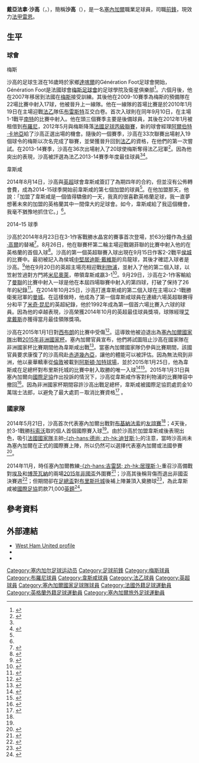 {{noteTA
|T=zh-hans:迪亚夫拉·萨科;zh-hk:戴亞法拿·沙高;
|G1=足球
|G2=英超
|G3=FAcup
|1=zh-hans:迪亚夫拉;zh-hk:戴亞法拿;zh-tw:迪亞夫拉
|2=zh-hans:萨科;zh-hk:沙高;zh-tw:薩科
|3=zh-hans:米尼奥莱; zh-tw:米尼奧萊; zh-hk:米奴列;
}}
{{Infobox football biography
| name         = 戴亞法拿·沙高<br />''Diafra Sakho''
| image        = Diafra Sakho at The Boleyn Ground, 2015.jpg
| image_size   = 200
| caption             = 
| fullname     = Diafra Sakho<ref name="Hugman">{{hugman|26831|accessdate=8 January 2016}}</ref>
| birth_date   = {{birth date and age|1989|12|24|df=y}}<ref name="Hugman"/>
| birth_place  = {{SEN}}{{tsl|en|Guédiawaye|蓋迪亞瓦耶}}
| height       = {{height|m=1.84}}<ref name="LFP">{{cite web|url=http://www.ligue1.com/joueur/sakho-diafra|title=Diafra Sakho profile|publisher=Ligue de Football Professionnel|accessdate=9 August 2014|archive-url=https://web.archive.org/web/20140827025911/http://www.ligue1.com/joueur/sakho-diafra|archive-date=2014-08-27|dead-url=yes}}</ref>
| position            = [[前鋒|前鋒]]
| currentclub  = [[雷恩足球俱乐部|雷恩]]
| clubnumber   = 25
| youthyears1 = 2006–2007| youthclubs1 = Génération Foot
| youthyears2 = 2007–2009| youthclubs2 = [[梅斯足球會|梅斯]]
| years1 = 2009–2014 | clubs1 = [[梅斯足球會|梅斯]]                         | caps1 = 114 | goals1 = 44
| years2 = 2012      | clubs2 = → [[布羅尼體育會|布羅尼]]        | caps2 = 7   | goals2 = 0
| years3 = 2014–2018     | clubs3 = [[西汉姆联足球俱乐部|西汉姆联]] | caps3 = 62  | goals3 = 18
| years4 = 2018–     | clubs4 = [[雷恩足球俱乐部|雷恩]] | caps4 = 0  | goals4 = 0
| nationalyears1 = 2014– | nationalteam1 = [[塞內加爾國家足球隊|塞內加爾]]
| nationalcaps1  = 8 | nationalgoals1 = 3
| medaltemplates      = 
| club-update         = 2015年8月29日 (六) 16:21 (UTC)
| nationalteam-update = 2014年11月15日 (六) (UTC)
}}
'''戴亞法拿·沙高'''（{{lang-en|'''Diafra Sakho'''}}，{{bd|1989年|12月24日|catIdx=Sakho, Diafra}}），簡稱'''沙高'''（{{lang-en|'''Sakho'''}}），是一名[[塞內加爾|塞內加爾]]職業足球員，司職[[前鋒|前鋒]]，現效力[[法甲|法甲]][[雷恩足球俱乐部|雷恩]]。

== 生平 ==
=== 球會 ===
;梅斯
沙高的足球生涯在16歲時於家鄉[[達喀爾|達喀爾]]的Génération Foot足球會開始，Génération Foot是法國球會[[梅斯足球會|梅斯足球會]]的足球學院及衛星俱樂部<ref name="shoot">{{cite web | url=http://www.shoot.co.uk/category/features/profile-diafra-sakho/ | title=Profile:Diafra Sakho | publisher=www.shoot.co.uk | accessdate=9 December 2014 | deadurl=yes | archiveurl=https://web.archive.org/web/20141209142723/http://www.shoot.co.uk/category/features/profile-diafra-sakho/ | archivedate=2014年12月9日 }}</ref>。六個月後，他在2007年移居到法國在[[梅斯足球會|梅斯]]接受訓練。其後他在2009-10賽季為梅斯的預備隊在22場比賽中射入17球，他被晉升上一線隊。他在一線隊的首場比賽是於2010年1月19日在主場迎戰[[法乙|法乙]]隊伍[[布雷斯特足球俱乐部|布雷斯特]]互交白卷。首次入球則在同年9月10日，在主場1-1戰平[[南特足球會|南特]]的比賽中射入。他在頭三個賽季主要是後備球員，其後在2012年1月被租借到[[布羅尼體育會|布羅尼]]，2012年5月與梅斯降落[[法國足球丙級聯賽|法國足球丙級聯賽]]，新的球會經理[[阿爾伯特·卡地亞|阿爾伯特·卡地亞]]給了沙高正選出場的機會。隨後的一個賽季，沙高在33次聯賽出場射入19個球令的梅斯以次名完成了聯賽，並榮獲晉升回到[[法乙|法乙]]的資格，在他們的第一次嘗試。在2013-14賽季，沙高在36次出場射入了20球使梅斯奪得法乙冠軍<ref name="WHU">{{cite news|title=Hammers seal Sakho signing|url=http://www.whufc.com/articles/20140814/hammers-seal-sakho-signing_2236884_4074204|work=[[西漢姆聯足球俱樂部|韋斯咸]]|date=14 August 2014|accessdate=14 August 2014|deadurl=yes|archiveurl=https://web.archive.org/web/20140815003212/http://www.whufc.com/articles/20140814/hammers-seal-sakho-signing_2236884_4074204|archivedate=2014年8月15日}}</ref>。因為他突出的表現，沙高被評選為法乙2013-14賽季年度最佳球員<ref name="WHU" /><ref>{{cite news|title=Trophée UNFP : Cartier et Sakho récompensés|url=http://www.fcmetz.com/article/joueur/2014-05-12-10-45-11_troph%C3%A9e-unfp--cartier-et-sakho-r%C3%A9compens%C3%A9s.html|work=[[梅斯足球會|梅斯足球會]]|language=fr|date=12 May 2014|accessdate=17 August 2014|deadurl=yes|archiveurl=https://web.archive.org/web/20141025075529/http://www.fcmetz.com/article/joueur/2014-05-12-10-45-11_troph%C3%A9e-unfp--cartier-et-sakho-r%C3%A9compens%C3%A9s.html|archivedate=2014年10月25日}}</ref>。

;韋斯咸
2014年8月14日，沙高與[[英超|英超]]球會韋斯咸簽訂了為期四年的合約，但並沒有公佈轉會費，成為2014-15球季開始前韋斯咸的第七個加盟的球員<ref name="WHU" />。在他加盟那天，他說：「加盟了韋斯咸是一個值得驕傲的一天，我真的很喜歡英格蘭足球，我一直夢想著未來的加盟的英格蘭其中一間偉大的足球會。如今，韋斯咸給了我這個機會，我毫不猶豫地抓住它。」<ref name="WHU" />。

;2014–15 球季
沙高於2014年8月23日在3-1作客戰勝水晶宮的賽事首次登場，於63分鐘作為[[卡頓·高爾|卡頓·高爾]]的替補<ref>{{cite news|title=Crystal Palace vs West Ham United match report: Mauro Zarate grabs fine debut goal for the Hammers as manager-less Eagles flounder|url=http://www.independent.co.uk/sport/football/premier-league/crystal-palace-vs-west-ham-united-match-report-mauro-zarate-grabs-fine-debut-goal-for-the-hammers-as-managerless-eagles-flounder-9687560.html|first=Glenn|last=Moore|work=[[The_Independent|The Independent]]|date=23 August 2014|accessdate=25 August 2014|archive-date=2015-09-25|archive-url=https://web.archive.org/web/20150925215533/http://www.independent.co.uk/sport/football/premier-league/crystal-palace-vs-west-ham-united-match-report-mauro-zarate-grabs-fine-debut-goal-for-the-hammers-as-managerless-eagles-flounder-9687560.html|dead-url=no}}</ref>。8月26日，他在聯賽杯第二輪主場迎戰錫菲聯的比賽中射入他的在英格蘭的首個入球<ref>{{cite news|title=West Ham United 1–1 Sheffield United (4–5 on pens)|url=http://www.bbc.com/sport/0/football/28847232|work=[[BBC_Sport|BBC Sport]]|date=26 August 2014|accessdate=26 August 2014|archive-date=2015-09-24|archive-url=https://web.archive.org/web/20150924211321/http://www.bbc.com/sport/0/football/28847232|dead-url=no}}</ref>。沙高的第一個英超聯賽入球出現在9月15日作客2-2戰平[[侯城足球會|侯城]]的比賽中。最初被記入為侯城[[中堅|中堅]][[居迪斯·戴維斯|居迪斯·戴維斯]]的烏龍球，其後才確認入球者是沙高。<ref>{{cite web|url=http://www.premierleague.com/en-gb/matchday/matches/2014-2015/epl.teams.html/hull-vs-west-ham|title=Fixture — Hull vs West Ham|publisher=|accessdate=19 September 2014|archive-date=2014-09-28|archive-url=https://web.archive.org/web/20140928082916/http://www.premierleague.com/en-gb/matchday/matches/2014-2015/epl.teams.html/hull-vs-west-ham|dead-url=no}}</ref>他在9月20日的英超主場亮相迎戰[[利物浦足球會|利物浦]]，並射入了他的第二個入球，以笠射笠過對方門將[[西蒙·米尼奧萊|米尼奧萊]]，帶領韋斯咸嬴3-1<ref>{{cite web |url=http://www.theguardian.com/football/2014/sep/20/west-ham-liverpool-premier-league-match-report |title=Morgan Amalfitano completes frantic West Ham victory against Liverpool |work=The Guardian |date=20 September 2014 |accessdate=20 September 2014 |archive-date=2018-12-07 |archive-url=https://web.archive.org/web/20181207070658/https://www.theguardian.com/football/2014/sep/20/west-ham-liverpool-premier-league-match-report |dead-url=no }}</ref>。9月29日，沙高在2-1作客輸給了[[曼聯|曼聯]]的比賽中射入一球是他在本屆四場聯賽中射入的第四球，打破了保持了26年的紀錄<ref>{{cite web|url=http://www.whufc.com/articles/20140929/sakho-happy-to-be-a-marked-man_2236884_4179022|title=Sakho happy to be a marked man — News — Latest News — News — West Ham United|publisher=|accessdate=8 October 2014|deadurl=yes|archiveurl=https://web.archive.org/web/20141014034458/http://www.whufc.com/articles/20140929/sakho-happy-to-be-a-marked-man_2236884_4179022|archivedate=2014年10月14日}}</ref>。在2014年10月25日，沙高打進韋斯咸的第二個入球在主場以2-1戰勝衛冕冠軍的[[曼彻斯特城足球俱乐部|曼城]]。在這樣做時，他成為了第一個韋斯咸球員在連續六場英超聯賽得分和平了[[米奇·昆尼|米奇·昆尼]]的英超紀錄，他於1992年成為第一個首六場比賽入六球的球員。因為他的卓越表現，沙高榮獲2014年10月的英超最佳球員獎項，球隊經理[[艾拿戴斯|艾拿戴斯]]亦獲得當月最佳領隊獎項。

沙高在2015年1月1日對[[西布朗|西布朗]]的比賽中受傷<ref>{{cite web | url=http://www.bbc.co.uk/sport/0/football/30600748 | title=West Ham 1–1 West Bromwich Albion | publisher=BBC Sport | accessdate=26 January 2015 | archive-date=2015-05-14 | archive-url=https://web.archive.org/web/20150514160722/http://www.bbc.co.uk/sport/0/football/30600748 | dead-url=no }}</ref>。這導致他被迫退出為[[塞內加爾國家足球隊|塞內加爾國家隊]]出戰[[2015年非洲國家杯|2015年非洲國家杯]]。塞內加爾官員宣布，他們將試圖阻止沙高在國家隊在非洲國家杯比賽期間他為韋斯咸出戰<ref>{{cite web | url=http://www.bbc.co.uk/sport/0/football/30723944 | title=2015 Africa Cup of Nations: Senegal angry at Sakho withdrawal | publisher=BBC Sport | accessdate=26 January 2015 | archive-date=2015-12-23 | archive-url=https://web.archive.org/web/20151223231156/http://www.bbc.co.uk/sport/0/football/30723944 | dead-url=no }}</ref>。當塞內加爾國家隊仍參與比賽期間，該國官員要求康復了的沙高飛赴[[赤道幾內亞|赤道幾內亞]]，讓他的體能可以被評估。因為無法飛到非洲，他以豪華轎車從[[倫敦|倫敦]]被載到[[阿斯頓·加特球場|阿斯頓·加特球場]]，並於2015年1月25日，他為韋斯咸在足總杯對布里斯托城的比賽中射入取勝的唯一入球<ref>{{cite web | url=http://www.bbc.co.uk/sport/0/football/30979116 | title=Diafra Sakho 'sadness' at Africa Cup of Nations criticism | publisher=BBC Sport | accessdate=26 January 2015 | archive-date=2015-04-04 | archive-url=https://web.archive.org/web/20150404230740/http://www.bbc.co.uk/sport/0/football/30979116 | dead-url=no }}</ref><ref>{{cite web | url=http://www.bbc.co.uk/sport/0/football/30868909 | title=Bristol City 0–1 West Ham | publisher=BBC Sport | accessdate=26 January 2015 | archive-date=2015-04-06 | archive-url=https://web.archive.org/web/20150406070710/http://www.bbc.co.uk/sport/0/football/30868909 | dead-url=no }}</ref>。2015年1月31日與塞內加爾向[[國際足協|國際足協]]作出投訴的情況下，沙高從韋斯咸作客對利物浦的比賽陣容中撤回<ref>{{cite web | url=http://www.bbc.co.uk/sport/0/football/31078276 | title=Diafra Sakho: Sam Allardyce advised not to play Senegal striker | publisher=BBC Sport | date=31 January 2015 | accessdate=1 February 2015 | archive-date=2015-04-07 | archive-url=https://web.archive.org/web/20150407063040/http://www.bbc.co.uk/sport/0/football/31078276 | dead-url=no }}</ref>。因為非洲國家杯期間容許沙高出戰足總杯，韋斯咸被國際足協罰處罰金10萬瑞士法郎，以避免了最大處罰－取消比賽資格<ref>{{cite news|last1=Keogh|first1=Frank|title=Diafra Sakho: West Ham fined £71,000 by Fifa for rule breach|url=http://www.bbc.co.uk/sport/0/football/31112432|accessdate=4 February 2015|publisher=BBC Sport|date=4 February 2015|archive-date=2015-04-06|archive-url=https://web.archive.org/web/20150406180043/http://www.bbc.co.uk/sport/0/football/31112432|dead-url=no}}</ref>
。

=== 國家隊 ===
2014年5月21日，沙高首次代表塞內加爾出戰對[[布基納法索國家足球隊|布基納法索]]的[[友誼賽|友誼賽]]<ref name="WHU" />；4天後，於3-1戰勝[[科索沃國家足球隊|科索沃]]取的個人首個國際賽入球<ref name="WHU" />。由於沙高於加盟韋斯咸後表現出色，吸引[[法國國家足球隊|法國國家隊]]主帥[[迪迪埃·德尚|-{zh-hans:德尚; zh-hk:迪甘斯;}-]]的注意，當時沙高尚未為塞內加爾在正式的國際賽上陣，所以仍然可以選擇代表塞內加爾或法國參賽<ref>{{cite web | url=http://www.afrikansoccer.com/2014/10/senegal-battle-france-for-hull-city-striker-diafra-sakho/ | title=Senegal battle France for West Ham striker Diafra Sakho | publisher=AfrikanSoccer.com | date=30 October 2014 | accessdate=30 October 2014 | deadurl=yes | archiveurl=https://web.archive.org/web/20141030151336/http://www.afrikansoccer.com/2014/10/senegal-battle-france-for-hull-city-striker-diafra-sakho/ | archivedate=2014年10月30日 }}</ref>。

2014年11月，時任塞內加爾教練[[阿兰·吉雷瑟|-{zh-hans:吉雷瑟; zh-hk:居理斯;}-]]重召沙高備戰對[[埃及國家足球隊|埃及]]和[[博茨瓦納國家足球隊|博茨瓦納]]的兩場[[2015年非洲國家盃|2015年非國盃]]外圍賽<ref>{{cite web | url=http://www.africaplays.com/news/entry;15270.html | title=Senegal call injured Sakho | publisher=www.africaplays.com | date=6 November 2014 | accessdate=7 November 2014 | deadurl=yes | archiveurl=https://web.archive.org/web/20141107175956/http://www.africaplays.com/news/entry;15270.html | archivedate=2014年11月7日 | df= }}</ref>；沙高其後稱背傷而退出非國盃決賽週<ref>{{cite news|title=2015 Africa Cup of Nations: Diafra Sakho ruled out for Senegal|url=http://www.bbc.co.uk/sport/0/football/30708998|accessdate=8 January 2015|work=BBC Sport|date=7 January 2015|archive-date=2015-12-22|archive-url=https://web.archive.org/web/20151222044243/http://www.bbc.co.uk/sport/0/football/30708998|dead-url=no}}</ref>；但期間卻在[[英格蘭足總盃|足總盃]]對[[布里斯托尔城足球俱乐部|布里斯托城]]後補上陣兼頂入奠勝球<ref>{{citenews |language=en |url=http://www.bbc.com/sport/0/football/30868909 |title=Bristol City 0-1 West Ham |work=''[[BBC_Sport|BBC Sport]]'' |date=2015-01-25 |accessdate=2015-04-28 |archive-date=2015-04-18 |archive-url=https://web.archive.org/web/20150418105811/http://www.bbc.com/sport/0/football/30868909 |dead-url=no }}</ref>，為此韋斯咸被[[國際足協|國際足協]]罰款71,000[[英鎊|英鎊]]<ref>{{citenews |language=en |url=http://www.bbc.com/sport/0/football/31112432 |title=Diafra Sakho: West Ham fined £71,000 by Fifa for rule breach |work=''[[BBC_Sport|BBC Sport]]'' |date=2015-02-04 |accessdate=2015-04-28 |archive-date=2015-02-07 |archive-url=https://web.archive.org/web/20150207081002/http://www.bbc.com/sport/0/football/31112432 |dead-url=no }}</ref>。

==參考資料==
{{Reflist|2}}

==外部連結==
* [https://web.archive.org/web/20141224235632/http://www.whufc.com/articles/diafra-sakho-west-ham_2228487_70572 West Ham United profile]
* {{soccerbase|76951}}
* {{lfpfr|Diafra|Sakho}}

{{2018年世界杯足球赛塞内加尔参赛名单}}
{{DEFAULTSORT:Sakho, Diafra}}
[[Category:塞内加尔足球运动员|Category:塞内加尔足球运动员]]
[[Category:足球前鋒|Category:足球前鋒]]
[[Category:梅斯球員|Category:梅斯球員]]
[[Category:布羅尼球員|Category:布羅尼球員]]
[[Category:韋斯咸球員|Category:韋斯咸球員]]
[[Category:法乙球員|Category:法乙球員]]
[[Category:英超球員|Category:英超球員]]
[[Category:塞內加爾國家足球隊球員|Category:塞內加爾國家足球隊球員]]
[[Category:法國外籍足球運動員|Category:法國外籍足球運動員]]
[[Category:英格蘭外籍足球運動員|Category:英格蘭外籍足球運動員]]
[[Category:塞內加爾旅外足球運動員|Category:塞內加爾旅外足球運動員]]